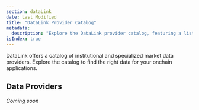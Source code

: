 ```yaml
---
section: dataLink
date: Last Modified
title: "DataLink Provider Catalog"
metadata:
  description: "Explore the DataLink provider catalog, featuring a list of specialized market data providers"
isIndex: true
---
```



DataLink offers a catalog of institutional and specialized market data providers. Explore the catalog to find the right data for your onchain applications.

## Data Providers

_Coming soon_
